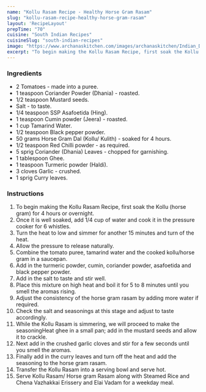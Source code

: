 ---
name: "Kollu Rasam Recipe - Healthy Horse Gram Rasam"
slug: "kollu-rasam-recipe-healthy-horse-gram-rasam"
layout: 'RecipeLayout'
prepTime: "70"
cuisine: "South Indian Recipes"
cuisineSlug: "south-indian-recipes"
image: "https://www.archanaskitchen.com/images/archanaskitchen/Indian_Dal_Khadi_Curry/SSP_Kollu_Rasam_Step_By_Step_Horse_Gram_Rasam_6-2_1600.jpg"
excerpt: "To begin making the Kollu Rasam Recipe, first soak the Kollu horse gram for 4 hours or overnight"
---

### Ingredients

- 2 Tomatoes - made into a puree.
- 1 teaspoon Coriander Powder (Dhania) - roasted.
- 1/2 teaspoon Mustard seeds.
- Salt - to taste.
- 1/4 teaspoon SSP Asafoetida (Hing).
- 1 teaspoon Cumin powder (Jeera) - roasted.
- 1 cup Tamarind Water.
- 1/2 teaspoon Black pepper powder.
- 50 grams Horse Gram Dal (Kollu/ Kulith) - soaked for 4 hours.
- 1/2 teaspoon Red Chilli powder - as required.
- 5 sprig Coriander (Dhania) Leaves - chopped for garnishing.
- 1 tablespoon Ghee.
- 1 teaspoon Turmeric powder (Haldi).
- 3 cloves Garlic - crushed.
- 1 sprig Curry leaves.

### Instructions

1. To begin making the Kollu Rasam Recipe, first soak the Kollu (horse gram) for 4 hours or overnight.
1. Once it is well soaked, add 1/4 cup of  water and cook it in the pressure cooker for  6 whistles.
1. Turn the heat to low and simmer for another 15 minutes and turn of the heat.
1. Allow the pressure to release naturally.
1. Combine the tomato puree, tamarind water and the cooked kollu/horse gram in a saucepan.
1. Add in the turmeric powder, cumin, coriander powder, asafoetida and black pepper powder.
1. Add in the salt to taste and stir well.
1. Place this mixture on high heat and boil it for 5 to 8 minutes until you smell the aromas rising.
1. Adjust the consistency of the horse gram rasam by adding more water if required.
1. Check the salt and seasonings at this stage and adjust to taste accordingly.
1. While the Kollu Rasam is simmering, we will proceed to make the seasoningHeat ghee in a small pan; add in the mustard seeds and allow it to crackle.
1. Next add in the crushed garlic cloves and stir for a few seconds until you smell the aromas.
1. Finally add in the curry leaves and turn off the heat and add the seasoning to the horse gram rasam.
1. Transfer the Kollu Rasam into a serving bowl and serve hot.
1. Serve Kollu Rasam/ Horse gram Rasam along with Steamed Rice and Chena Vazhakkai Erissery and Elai Vadam for a weekday meal.

